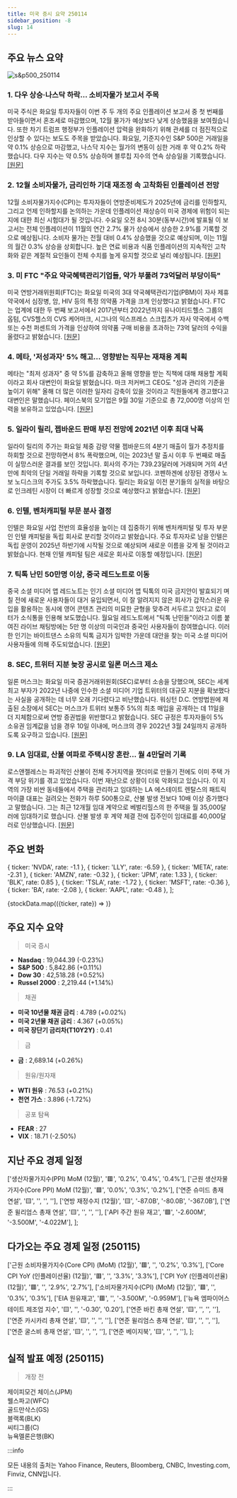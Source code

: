 ```yaml
---
title: 미국 증시 요약 250114
sidebar_position: -8
slug: 14
---
```


## 주요 뉴스 요약

![s&p500_250114](/map/250114.png)

### 1. **다우 상승·나스닥 하락... 소비자물가 보고서 주목**

미국 주식은 화요일 투자자들이 이번 주 두 개의 주요 인플레이션 보고서 중 첫 번째를 받아들이면서 혼조세로 마감했으며, 12월 물가가 예상보다 낮게 상승했음을 보여줬습니다. 또한 차기 트럼프 행정부가 인플레이션 압력을 완화하기 위해 관세를 더 점진적으로 인상할 수 있다는 보도도 주목을 받았습니다. 화요일, 기준지수인 S&P 500은 거래일을 약 0.1% 상승으로 마감했고, 나스닥 지수는 월가의 변동이 심한 거래 후 약 0.2% 하락했습니다. 다우 지수는 약 0.5% 상승하며 블루칩 지수의 연속 상승일을 기록했습니다. [[원문]](https://finance.yahoo.com/news/live/stock-market-today-dow-pops-nasdaq-slips-as-focus-turns-to-cpi-inflation-report-210216764.html)

### 2. **12월 소비자물가, 금리인하 기대 재조정 속 고착화된 인플레이션 전망**

12월 소비자물가지수(CPI)는 투자자들이 연방준비제도가 2025년에 금리를 인하할지, 그리고 언제 인하할지를 논의하는 가운데 인플레이션 재상승이 미국 경제에 위험이 되는지에 대한 최신 시험대가 될 것입니다. 수요일 오전 8시 30분(동부시간)에 발표될 이 보고서는 전체 인플레이션이 11월의 연간 2.7% 물가 상승에서 상승한 2.9%를 기록할 것으로 예상됩니다. 소비자 물가는 전월 대비 0.4% 상승했을 것으로 예상되며, 이는 11월의 월간 0.3% 상승을 상회합니다. 높은 연료 비용과 식품 인플레이션의 지속적인 고착화와 같은 계절적 요인들이 전체 수치를 높게 유지할 것으로 널리 예상됩니다. [[원문]](https://finance.yahoo.com/news/december-cpi-report-expected-to-show-sticky-inflation-as-investors-recalibrate-rate-cut-bets-202650370.html)

### 3. **미 FTC "주요 약국혜택관리기업들, 약가 부풀려 73억달러 부당이득"**

미국 연방거래위원회(FTC)는 화요일 미국의 3대 약국혜택관리기업(PBM)이 자사 제휴 약국에서 심장병, 암, HIV 등의 특정 의약품 가격을 크게 인상했다고 밝혔습니다. FTC는 업계에 대한 두 번째 보고서에서 2017년부터 2022년까지 유나이티드헬스 그룹의 옵텀, CVS헬스의 CVS 케어마크, 시그나의 익스프레스 스크립츠가 자사 약국에서 수백 또는 수천 퍼센트의 가격을 인상하여 의약품 구매 비용을 초과하는 73억 달러의 수익을 올렸다고 밝혔습니다. [[원문]](https://www.reuters.com/business/healthcare-pharmaceuticals/us-ftc-finds-major-pharmacy-benefit-managers-inflated-drug-prices-73-billion-2025-01-14/)

### 4. **메타, '저성과자' 5% 해고... 영향받는 직무는 재채용 계획**

메타는 "최저 성과자" 중 약 5%를 감축하고 올해 영향을 받는 직책에 대해 채용할 계획이라고 회사 대변인이 화요일 밝혔습니다. 마크 저커버그 CEO도 "성과 관리의 기준을 높이기 위해" 올해 더 많은 이러한 일자리 감축이 있을 것이라고 직원들에게 경고했다고 대변인은 말했습니다. 페이스북의 모기업은 9월 30일 기준으로 총 72,000명 이상의 인력을 보유하고 있었습니다. [[원문]](https://www.reuters.com/technology/meta-lay-off-5-lowest-performers-plans-hire-impacted-roles-2025-01-14/)

### 5. **일라이 릴리, 젭바운드 판매 부진 전망에 2021년 이후 최대 낙폭**

일라이 릴리의 주가는 화요일 체중 감량 약물 젭바운드의 4분기 매출이 월가 추정치를 하회할 것으로 전망하면서 8% 폭락했으며, 이는 2023년 말 출시 이후 두 번째로 매출이 실망스러운 결과를 보인 것입니다. 회사의 주가는 739.23달러에 거래되며 거의 4년 만에 최악의 단일 거래일 하락을 기록할 것으로 보입니다. 코펜하겐에 상장된 경쟁사 노보 노디스크의 주가도 3.5% 하락했습니다. 릴리는 화요일 이전 분기들의 실적을 바탕으로 인크레틴 시장이 더 빠르게 성장할 것으로 예상했다고 밝혔습니다. [[원문]](https://www.reuters.com/business/healthcare-pharmaceuticals/lilly-forecasts-weak-sales-weight-loss-drug-fourth-quarter-2025-01-14/)

### 6. **인텔, 벤처캐피털 부문 분사 결정**

인텔은 화요일 사업 전반의 효율성을 높이는 데 집중하기 위해 벤처캐피털 및 투자 부문인 인텔 캐피털을 독립 회사로 분리할 것이라고 밝혔습니다. 주요 투자자로 남을 인텔은 독립 운영이 2025년 하반기에 시작될 것으로 예상되며 새로운 이름을 갖게 될 것이라고 밝혔습니다. 현재 인텔 캐피털 팀은 새로운 회사로 이동할 예정입니다. [[원문]](https://www.reuters.com/markets/deals/intel-spin-off-its-venture-capital-arm-2025-01-14/)

### 7. **틱톡 난민 50만명 이상, 중국 레드노트로 이동**

중국 소셜 미디어 앱 레드노트는 인기 소셜 미디어 앱 틱톡의 미국 금지안이 발효되기 며칠 전에 새로운 사용자들이 대거 유입되면서, 이 잘 알려지지 않은 회사가 갑작스러운 유입을 활용하는 동시에 영어 콘텐츠 관리의 미묘한 균형을 맞추려 서두르고 있다고 로이터가 소식통을 인용해 보도했습니다. 월요일 레드노트에서 "틱톡 난민들"이라고 이름 붙여진 라이브 채팅방에는 5만 명 이상의 미국인과 중국인 사용자들이 참여했습니다. 이러한 인기는 바이트댄스 소유의 틱톡 금지가 임박한 가운데 대안을 찾는 미국 소셜 미디어 사용자들에 의해 주도되었습니다. [[원문]](https://www.reuters.com/technology/over-half-million-tiktok-refugees-flock-chinas-rednote-2025-01-14/)

### 8. **SEC, 트위터 지분 늦장 공시로 일론 머스크 제소**

일론 머스크는 화요일 미국 증권거래위원회(SEC)로부터 소송을 당했으며, SEC는 세계 최고 부자가 2022년 나중에 인수한 소셜 미디어 기업 트위터의 대규모 지분을 확보했다는 사실을 공개하는 데 너무 오래 기다렸다고 비난했습니다. 워싱턴 D.C. 연방법원에 제출된 소장에서 SEC는 머스크가 트위터 보통주 5%의 최초 매입을 공개하는 데 11일을 더 지체함으로써 연방 증권법을 위반했다고 밝혔습니다. SEC 규정은 투자자들이 5% 소유권 임계값을 넘을 경우 10일 이내에, 머스크의 경우 2022년 3월 24일까지 공개하도록 요구하고 있습니다. [[원문]](https://www.reuters.com/legal/us-sec-sues-elon-musk-over-late-disclosure-twitter-stake-2025-01-14/)

### 9. **LA 임대료, 산불 여파로 주택시장 혼란... 월 4만달러 기록**

로스앤젤레스는 파괴적인 산불이 전체 주거지역을 잿더미로 만들기 전에도 이미 주택 가격 부담 위기를 겪고 있었습니다. 이번 재난으로 상황이 더욱 악화되고 있습니다. 이 지역의 가장 비싼 동네들에서 주택을 관리하고 임대하는 LA 에스테이트 렌탈스의 패트릭 마이클 대표는 걸려오는 전화가 하루 500통으로, 산불 발생 전보다 10배 이상 증가했다고 말했습니다. 그는 최근 12개월 임대 계약으로 베벌리힐스의 한 주택을 월 35,000달러에 임대하기로 했습니다. 산불 발생 후 계약 체결 전에 집주인이 임대료를 40,000달러로 인상했습니다. [[원문]](https://www.bloomberg.com/news/articles/2025-01-14/la-rental-hits-40-000-a-month-as-fires-worsen-housing-squeeze?srnd=homepage-americas)

## 주요 변화

  { ticker: 'NVDA', rate: -1.1 },
  { ticker: 'LLY', rate: -6.59 },
  { ticker: 'META', rate: -2.31 },
  { ticker: 'AMZN', rate: -0.32 },
  { ticker: 'JPM', rate: 1.33 },
  { ticker: 'BLK', rate: 0.85 },
  { ticker: 'TSLA', rate: -1.72 },
  { ticker: 'MSFT', rate: -0.36 },
  { ticker: 'BA', rate: -2.08 },
  { ticker: 'AAPL', rate: -0.48 },
];

{stockData.map(({ticker, rate}) => <StockCardMini key={ticker} ticker={ticker} rate={rate}></StockCardMini>)}

## 주요 지수 요약

> 미국 증시

- **Nasdaq** : 19,044.39 (-0.23%)
- **S&P 500** : 5,842.86 (+0.11%)
- **Dow 30** : 42,518.28 (+0.52%)
- **Russel 2000** : 2,219.44 (+1.14%)

> 채권

- **미국 10년물 채권 금리** : 4.789 (+0.02%)
- **미국 2년물 채권 금리** : 4.367 (+0.05%)
- **미국 장단기 금리차(T10Y2Y)** : 0.41

> 금

- **금** : 2,689.14 (+0.26%)

> 원유/원자재

- **WTI 원유** : 76.53 (+0.21%)
- **천연 가스** : 3.896 (-1.72%)

> 공포 탐욕

- **FEAR** : 27
- **VIX** : 18.71 (-2.50%)

## 지난 주요 경제 일정

  ['생산자물가지수(PPI) MoM (12월)', '🟥', '0.2%', '0.4%', '0.4%'],
  ['근원 생산자물가지수(Core PPI) MoM (12월)', '🟥', '0.0%', '0.3%', '0.2%'],
  ['연준 슈미드 총재 연설', '🟨', '', '', ''],
  ['연방 재정수지 (12월)', '🟨', '-87.0B', '-80.0B', '-367.0B'],
  ['연준 윌리엄스 총재 연설', '🟨', '', '', ''],
  ['API 주간 원유 재고', '🟩', '-2.600M', '-3.500M', '-4.022M'],
];

<EconomicCalendar data={eventsData} />

## 다가오는 주요 경제 일정 (250115)

  ['근원 소비자물가지수(Core CPI) (MoM) (12월)', '🟥', '', '0.2%', '0.3%'],
  ['Core CPI YoY (인플레이션율) (12월)', '🟥', '', '3.3%', '3.3%'],
  ['CPI YoY (인플레이션율)(12월)', '🟥', '', '2.9%', '2.7%'],
  ['소비자물가지수(CPI) (MoM) (12월)', '🟥', '', '0.3%', '0.3%'],
  ['EIA 원유재고', '🟥', '', '-3.500M', '-0.959M'],
  ['뉴욕 엠파이어스테이트 제조업 지수', '🟨', '', '-0.30', '0.20'],
  ['연준 바킨 총재 연설', '🟨', '', '', ''],
  ['연준 카시카리 총재 연설', '🟨', '', '', ''],
  ['연준 윌리엄스 총재 연설', '🟨', '', '', ''],
  ['연준 굴스비 총재 연설', '🟨', '', '', ''],
  ['연준 베이지북', '🟨', '', '', ''],
];

<EconomicCalendar data={nextEventsData} />

## 실적 발표 예정 (250115)

> 개장 전

제이피모건 체이스(JPM)  
웰스파고(WFC)  
골드만삭스(GS)  
블랙록(BLK)  
씨티그룹(C)  
뉴욕멜론은행(BK)

:::info

모든 내용의 출처는 Yahoo Finance, Reuters, Bloomberg, CNBC, Investing.com, Finviz, CNN입니다.

:::
